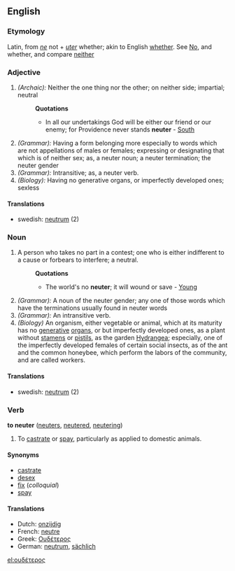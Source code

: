 ==English==
===Etymology===
Latin, from ''[[ne]]'' not + ''[[uter]]'' whether; akin to English [[whether]]. See [[No]], and whether, and compare [[neither]]

===Adjective===
#''(Archaic):'' Neither the one thing nor the other; on neither side; impartial; neutral
#:'''Quotations'''
#:*In all our undertakings God will be either our friend or our enemy; for Providence never stands '''neuter''' - [[South]]
#''(Grammar):'' Having a form belonging more especially to words which are not appellations of males or females; expressing or designating that which is of neither sex; as, a neuter noun; a neuter termination; the neuter gender
#''(Grammar):'' Intransitive; as, a neuter verb.
#''(Biology):'' Having no generative organs, or imperfectly developed ones; sexless

====Translations====
*swedish: [[neutrum]] (2)

===Noun===
#A person who takes no part in a contest; one who is either indifferent to a cause or forbears to interfere; a neutral.
#:'''Quotations'''
#:*The world's no '''neuter'''; it will wound or save - [[Young]]
#''(Grammar):'' A noun of the neuter gender; any one of those words which have the terminations usually found in neuter words
#''(Grammar):'' An intransitive verb.
#''(Biology)'' An organism, either vegetable or animal, which at its maturity has no [[generative]] [[organ]]s, or but imperfectly developed ones, as a plant without [[stamen]]s or [[pistil]]s, as the garden [[Hydrangea]]; especially, one of the imperfectly developed females of certain social insects, as of the ant and the common honeybee, which perform the labors of the community, and are called workers.

====Translations====
*swedish: [[neutrum]] (2)

===Verb===
'''to neuter''' ([[neuters]], [[neutered]], [[neutering]])

#To [[castrate]] or [[spay]], particularly as applied to domestic animals.




====Synonyms====
*[[castrate]]
*[[desex]]
*[[fix]] (''colloquial'')
*[[spay]]

====Translations====
*Dutch: [[onzijdig]]
*French: [[neutre]]
*Greek: [[Ουδέτερος]]<!-- really capitalised? -->
*German: [[neutrum]], [[sächlich]]

[[el:ουδέτερος]]